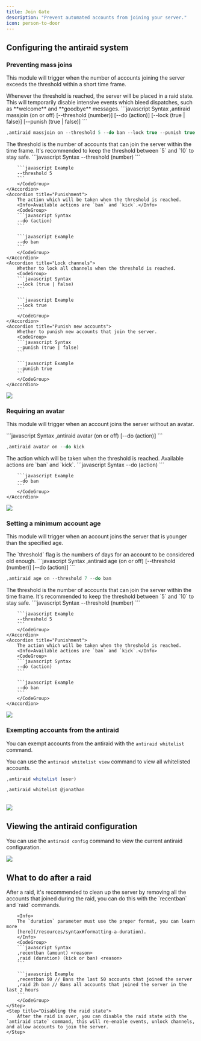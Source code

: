 ```yaml
---
title: Join Gate
description: "Prevent automated accounts from joining your server."
icon: person-to-door
---
```


## Configuring the antiraid system

### Preventing mass joins

This module will trigger when the number of accounts joining the server exceeds the threshold within a short time frame.

<Warning>
  Whenever the threshold is reached, the server will be placed in a raid state.
  This will temporarily disable intensive events which bleed dispatches, such as
  **welcome** and **goodbye** messages.
</Warning>

<CodeGroup>
```javascript Syntax
,antiraid massjoin (on or off) [--threshold (number)] [--do (action)] [--lock (true | false)] [--punish (true | false)]
```

```javascript Example
,antiraid massjoin on --threshold 5 --do ban --lock true --punish true
```

</CodeGroup>
<AccordionGroup>
    <Accordion title="Threshold">
        The threshold is the number of accounts that can join the server within the time frame.
        <Info>It's recommended to keep the threshold between `5` and `10` to stay safe.</Info>
        <CodeGroup>
        ```javascript Syntax
        --threshold (number)
        ```

        ```javascript Example
        --threshold 5
        ```
        </CodeGroup>
    </Accordion>
    <Accordion title="Punishment">
        The action which will be taken when the threshold is reached.
        <Info>Available actions are `ban` and `kick`.</Info>
        <CodeGroup>
        ```javascript Syntax
        --do (action)
        ```

        ```javascript Example
        --do ban
        ```
        </CodeGroup>
    </Accordion>
    <Accordion title="Lock channels">
        Whether to lock all channels when the threshold is reached.
        <CodeGroup>
        ```javascript Syntax
        --lock (true | false)
        ```

        ```javascript Example
        --lock true
        ```
        </CodeGroup>
    </Accordion>
    <Accordion title="Punish new accounts">
        Whether to punish new accounts that join the server.
        <CodeGroup>
        ```javascript Syntax
        --punish (true | false)
        ```

        ```javascript Example
        --punish true
        ```
        </CodeGroup>
    </Accordion>

</AccordionGroup>
<Frame>
  <img src="/images/security/antiraid/massjoin.png" />
</Frame>

### Requiring an avatar

This module will trigger when an account joins the server without an avatar.

<CodeGroup>
```javascript Syntax
,antiraid avatar (on or off) [--do (action)]
```

```javascript Example
,antiraid avatar on --do kick
```

</CodeGroup>

<AccordionGroup>
    <Accordion title="Punishment">
        The action which will be taken when the threshold is reached.
        <Info>Available actions are `ban` and `kick`.</Info>
        <CodeGroup>
        ```javascript Syntax
        --do (action)
        ```

        ```javascript Example
        --do ban
        ```
        </CodeGroup>
    </Accordion>

</AccordionGroup>
<Frame>
  <img src="/images/security/antiraid/avatar.png" />
</Frame>

### Setting a minimum account age

This module will trigger when an account joins the server that is younger than the specified age.

<Info>
  The `threshold` flag is the numbers of days for an account to be considered
  old enough.
</Info>

<CodeGroup>
```javascript Syntax
,antiraid age (on or off) [--threshold (number)] [--do (action)]
```

```javascript Example
,antiraid age on --threshold 7 --do ban
```

</CodeGroup>
<AccordionGroup>
    <Accordion title="Threshold">
        The threshold is the number of accounts that can join the server within the time frame.
        <Info>It's recommended to keep the threshold between `5` and `10` to stay safe.</Info>
        <CodeGroup>
        ```javascript Syntax
        --threshold (number)
        ```

        ```javascript Example
        --threshold 5
        ```
        </CodeGroup>
    </Accordion>
    <Accordion title="Punishment">
        The action which will be taken when the threshold is reached.
        <Info>Available actions are `ban` and `kick`.</Info>
        <CodeGroup>
        ```javascript Syntax
        --do (action)
        ```

        ```javascript Example
        --do ban
        ```
        </CodeGroup>
    </Accordion>

</AccordionGroup>
<Frame>
  <img src="/images/security/antiraid/age.png" />
</Frame>

### Exempting accounts from the antiraid

You can exempt accounts from the antiraid with the `antiraid whitelist` command.

<Info>You can use the `antiraid whitelist view` command to view all whitelisted accounts.</Info>
<CodeGroup>
```javascript Syntax
,antiraid whitelist (user)
```

```javascript Example
,antiraid whitelist @jonathan
```

</CodeGroup>
<br />
<Frame>
  <img src="/images/security/antiraid/whitelist.png" />
</Frame>

## Viewing the antiraid configuration

You can use the `antiraid config` command to view the current antiraid configuration.

<Frame>
  <img src="/images/security/antiraid/config.png" />
</Frame>

## What to do after a raid

<Steps>
    <Step title="Cleaning up">
        After a raid, it's recommended to clean up the server by removing all the accounts that joined during the raid, you can do this with the `recentban` and `raid` commands.

        <Info>
        The `duration` parameter must use the proper format, you can learn more
        [here](/resources/syntax#formatting-a-duration).
        </Info>
        <CodeGroup>
        ```javascript Syntax
        ,recentban (amount) <reason>
        ,raid (duration) (kick or ban) <reason>
        ```

        ```javascript Example
        ,recentban 50 // Bans the last 50 accounts that joined the server
        ,raid 2h ban // Bans all accounts that joined the server in the last 2 hours
        ```
        </CodeGroup>
    </Step>
    <Step title="Disabling the raid state">
        After the raid is over, you can disable the raid state with the `antiraid state` command, this will re-enable events, unlock channels, and allow accounts to join the server.
    </Step>

</Steps>
